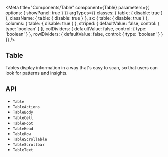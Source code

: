 


<Meta
  title="Components/Table"
  component={Table}
  parameters={{
    options: { showPanel: true }
  }}
  argTypes={{
    classes: {
      table: {
        disable: true
      }
    },
    className: {
      table: {
        disable: true
      }
    },
    sx: {
      table: {
        disable: true
      }
    },
    columns: {
      table: {
        disable: true
      }
    },
    striped: {
      defaultValue: false,
      control: {
        type: 'boolean'
      }
    },
    colDividers: {
      defaultValue: false,
      control: {
        type: 'boolean'
      }
    },
    rowDividers: {
      defaultValue: false,
      control: {
        type: 'boolean'
      }
    }
  }}
/>

## Table

Tables display information in a way that's easy to scan, so that users can look for patterns and insights.

<Canvas>
  <Story story={stories.Demo} name="Demo" />
</Canvas>

<ArgsTable story="Demo" />

## API

<ul>
  <li>
    <LinkTo kind="components-api-table" story="page">
      <code>Table</code>
    </LinkTo>
  </li>
  <li>
    <LinkTo kind="components-api-TableActions" story="page">
      <code>TableActions</code>
    </LinkTo>
  </li>
  <li>
    <LinkTo kind="components-api-TableBody" story="page">
      <code>TableBody</code>
    </LinkTo>
  </li>
  <li>
    <LinkTo kind="components-api-TableCell" story="page">
      <code>TableCell</code>
    </LinkTo>
  </li>
  <li>
    <LinkTo kind="components-api-TableFoot" story="page">
      <code>TableFoot</code>
    </LinkTo>
  </li>
  <li>
    <LinkTo kind="components-api-TableHead" story="page">
      <code>TableHead</code>
    </LinkTo>
  </li>
  <li>
    <LinkTo kind="components-api-TableRow" story="page">
      <code>TableRow</code>
    </LinkTo>
  </li>
  <li>
    <LinkTo kind="components-api-TableScrollable" story="page">
      <code>TableScrollable</code>
    </LinkTo>
  </li>
  <li>
    <LinkTo kind="components-api-TableScrollbar" story="page">
      <code>TableScrollbar</code>
    </LinkTo>
  </li>
  <li>
    <LinkTo kind="components-api-TableText" story="page">
      <code>TableText</code>
    </LinkTo>
  </li>
</ul>
